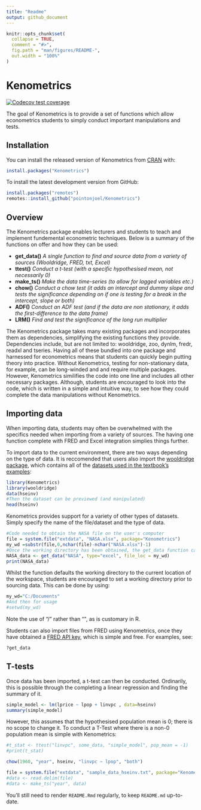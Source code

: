 ```yaml
---
title: "Readme"
output: github_document
---
```


<!-- README.md is generated from README.Rmd. Please edit that file -->

```r
knitr::opts_chunk$set(
  collapse = TRUE,
  comment = "#>",
  fig.path = "man/figures/README-",
  out.width = "100%"
)
```

# Kenometrics

<!-- badges: start -->
[![Codecov test coverage](https://codecov.io/gh/pointonjoel/Kenometrics/branch/master/graph/badge.svg)](https://codecov.io/gh/pointonjoel/Kenometrics?branch=master)
<!-- badges: end -->

The goal of Kenometrics is to provide a set of functions which allow econometrics students to simply conduct important manipulations and tests.

## Installation

You can install the released version of Kenometrics from [CRAN](https://CRAN.R-project.org) with:

``` r
install.packages("Kenometrics")
```
To install the latest development version from GitHub:
``` r
install.packages("remotes")
remotes::install_github("pointonjoel/Kenometrics")
```
## Overview

The Kenometrics package enables lecturers and students to teach and implement fundemental econometric techniques. Below is a summary of the functions on offer and how they can be used:
<body>
  <ul>
    <li>
      <b>get\_data()</b> 
      <i>A single function to find and source data from a variety of sources (Wooldridge, FRED, txt, Excel)</i></li>
    <li>
      <b>ttest()</b> 
      <i>Conduct a t-test (with a specific hypothesised mean, not necessarily 0)</i></li>
    <li>
      <b>make\_ts()</b>
      <i>Make the data time-series (to allow for lagged variables etc.)</i></li>
    <li>
      <b>chow()</b>
      <i>Conduct a chow test (it adds an intercept and dummy slope and tests the significance depending on if one is testing for a break in the intercept, slope or both)</i></li>
    <li>
      <b>ADF()</b>
      <i>Conduct an ADF test (and if the data are non stationary, it adds the first-difference to the data frame)</i></li>
    <li>
      <b>LRM()</b>
      <i>Find and test the significance of the long run multiplier</i></li>
  </ul>
</body>

The Kenometrics package takes many existing packages and incorporates them as dependencies, simplifying the existing functions they provide. Dependencies include, but are not limited to: wooldridge, zoo, dynlm, fredr, readxl and tseries. Having all of these bundled into one package and harnessed for econometrics means that students can quickly begin putting theory into practice. Without Kenometrics, testing for non-stationary data, for example, can be long-winded and and require multiple packages. However, Kenometrics similifies the code into one line and includes all other necessary packages. Although, students are encouraged to look into the code, which is written in a simple and intuitive way, to see how they could complete the data manipulations without Kenometrics.

## Importing data
When importing data, students may often be overwhelmed with the specifics needed when importing from a variety of sources. The having one function complete with FRED and Excel integration simplies things further. 

To import data to the current environment, there are two ways depending on the type of data. It is reccomended that users also import the [wooldridge package](https://cran.r-project.org/web/packages/wooldridge/index.html), which contains all of the [datasets used in the textbook's examples](https://www.cengage.com/aise/economics/wooldridge_3e_datasets/):

```r
library(Kenometrics)
library(wooldridge)
data(hseinv)
#Then the dataset can be previewed (and manipulated)
head(hseinv)
```

Kenometrics provides support for a variety of other types of datasets. Simply specify the name of the file/dataset and the type of data.

```r
#Code needed to obtain the NASA file on the user's computer
file = system.file("extdata", "NASA.xlsx", package="Kenometrics")
my_wd =substr(file,0,nchar(file)-nchar("NASA.xlsx")-1)
#Once the working directory has been obtained, the get_data function can be used
NASA_data <- get_data("NASA", type="excel", file_loc = my_wd)
print(NASA_data)
```

Whilst the function defaults the working directory to the current location of the workspace, students are encouraged to set a working directory prior to sourcing data. This can be done by using:

```r
my_wd="C:/Documents"
#And then for usage
#setwd(my_wd)
```

Note the use of "/" rather than "\", as is customary in R.

Students can also import files from FRED using Kenometrics, once they have obtained a [FRED API key](https://research.stlouisfed.org/docs/api/api_key.html), which is simple and free. For examples, see:

```r
?get_data
```

## T-tests

Once data has been imported, a t-test can then be conducted. Ordinarily, this is possible through the completing a linear regression and finding the summary of it.

```r
simple_model <- lm(lprice ~ lpop + linvpc , data=hseinv)
summary(simple_model)
```

However, this assumes that the hypothesised population mean is 0; there is no scope to change it. To conduct a T-Test where there is a non-0 population mean is simple with Kenometrics:

```r
#t_stat <- ttest("linvpc", some_data, "simple_model", pop_mean = -1)
#print(t_stat)
```




```r
chow(1960, "year", hseinv, "linvpc ~ lpop", "both")
```

```r
file = system.file("extdata", "sample_data_hseinv.txt", package="Kenometrics")
#data <- read.delim(file)
#data <- make_ts("year", data)
```

You'll still need to render `README.Rmd` regularly, to keep `README.md` up-to-date.

